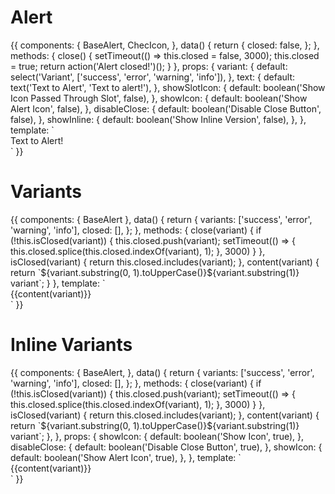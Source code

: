 
<Meta title="Components/Alert" component={BaseAlert} />

# Alert

<Props of={BaseAlert} />

<Preview>
  <Story name="Default">
    {{
      components: {
        BaseAlert,
        ChecIcon,
      },
      data() {
        return {
          closed: false,
        };
      },
      methods: {
        close() {
          setTimeout(() => this.closed = false, 3000);
          this.closed = true;
          return action('Alert closed!')();
        }
      },
      props: {
        variant: {
          default: select('Variant', ['success', 'error', 'warning', 'info']),
        },
        text: {
          default: text('Text to Alert', 'Text to alert!'),
        },
        showSlotIcon: {
          default: boolean('Show Icon Passed Through Slot', false),
        },
        showIcon: {
          default: boolean('Show Alert Icon', false),
        },
        disableClose: {
          default: boolean('Disable Close Button', false),
        },
        showInline: {
          default: boolean('Show Inline Version', false),
        },
      },
      template: `
        <div class="mx-auto px-16 pt-6">
          <BaseAlert
            v-show="!closed"
            :variant="variant"
            :disable-close="disableClose"
            :show-icon="showIcon"
            :inline="showInline"
            @close="close()"
          >
            <ChecIcon v-if="showSlotIcon" icon="chec"/>
            Text to Alert!
          </BaseAlert>
        </div>`
    }}
  </Story>
</Preview>

# Variants

<Preview>
  <Story name="Variants">
    {{
      components: {
        BaseAlert
      },
      data() {
        return {
          variants: ['success', 'error', 'warning', 'info'],
          closed: [],
        };
      },
      methods: {
        close(variant) {
          if (!this.isClosed(variant)) {
            this.closed.push(variant);
            setTimeout(() => {
              this.closed.splice(this.closed.indexOf(variant), 1);
            }, 3000)
          }
        },
        isClosed(variant) {
          return this.closed.includes(variant);
        },
        content(variant) {
          return `${variant.substring(0, 1).toUpperCase()}${variant.substring(1)} variant`;
        }
      },
      template: `
        <div class="mx-auto px-16 pt-6">
          <BaseAlert
            v-for="variant in variants"
            v-show="!isClosed(variant)"
            class="my-6"
            :variant="variant"
            @close="close(variant)"
          >
            {{content(variant)}}
          </BaseAlert>
        </div>`
    }}
  </Story>
</Preview>

# Inline Variants

<Preview>
  <Story name="Inline Variants">
    {{
      components: {
        BaseAlert,
      },
      data() {
        return {
          variants: ['success', 'error', 'warning', 'info'],
          closed: [],
        };
      },
      methods: {
        close(variant) {
          if (!this.isClosed(variant)) {
            this.closed.push(variant);
            setTimeout(() => {
              this.closed.splice(this.closed.indexOf(variant), 1);
            }, 3000)
          }
        },
        isClosed(variant) {
          return this.closed.includes(variant);
        },
        content(variant) {
          return `${variant.substring(0, 1).toUpperCase()}${variant.substring(1)} variant`;
        },
      },
      props: {
        showIcon: {
          default: boolean('Show Icon', true),
        },
        disableClose: {
          default: boolean('Disable Close Button', true),
        },
        showIcon: {
          default: boolean('Show Alert Icon', true),
        },
      },
      template: `
        <div class="mx-auto px-16 pt-6">
          <BaseAlert
            v-for="variant in variants"
            v-show="!isClosed(variant)"
            class="my-6"
            :variant="variant"
            :inline="true"
            :disable-close="disableClose"
            :show-icon="showIcon"
            @close="close(variant)"
          >
            {{content(variant)}}
          </BaseAlert>
        </div>`
    }}
  </Story>
</Preview>